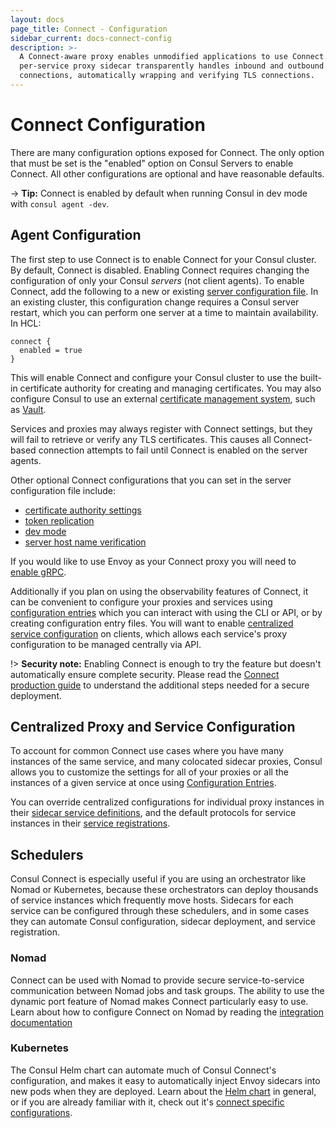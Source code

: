 ```yaml
---
layout: docs
page_title: Connect - Configuration
sidebar_current: docs-connect-config
description: >-
  A Connect-aware proxy enables unmodified applications to use Connect. A
  per-service proxy sidecar transparently handles inbound and outbound service
  connections, automatically wrapping and verifying TLS connections.
---
```


# Connect Configuration

There are many configuration options exposed for Connect. The only option
that must be set is the "enabled" option on Consul Servers to enable Connect.
All other configurations are optional and have reasonable defaults.

-> **Tip:** Connect is enabled by default when running Consul in
dev mode with `consul agent -dev`.

## Agent Configuration

The first step to use Connect is to enable Connect for your Consul
cluster. By default, Connect is disabled. Enabling Connect requires changing
the configuration of only your Consul _servers_ (not client agents). To enable
Connect, add the following to a new or existing
[server configuration file](/docs/agent/options.html). In an existing cluster, this configuration change requires a Consul server restart, which you can perform one server at a time to maintain availability. In HCL:

```hcl
connect {
  enabled = true
}
```

This will enable Connect and configure your Consul cluster to use the
built-in certificate authority for creating and managing certificates.
You may also configure Consul to use an external
[certificate management system](/docs/connect/ca.html), such as
[Vault](https://vaultproject.io).

Services and proxies may always register with Connect settings, but they will
fail to retrieve or verify any TLS certificates. This causes all Connect-based
connection attempts to fail until Connect is enabled on the server agents.

Other optional Connect configurations that you can set in the server
configuration file include:

- [certificate authority settings](/docs/agent/options.html#connect)
- [token replication](/docs/agent/options.html#acl_tokens_replication)
- [dev mode](/docs/agent/options.html#_dev)
- [server host name verification](/docs/agent/options.html#verify_server_hostname)

If you would like to use Envoy as your Connect proxy you will need to [enable
gRPC](/docs/agent/options.html#grpc_port).

Additionally if you plan on using the observability features of Connect, it can
be convenient to configure your proxies and services using [configuration
entries](/docs/agent/config_entries.html) which you can interact with using the
CLI or API, or by creating configuration entry files. You will want to enable
[centralized service
configuration](/docs/agent/options.html#enable_central_service_config) on
clients, which allows each service's proxy configuration to be managed centrally
via API.

!> **Security note:** Enabling Connect is enough to try the feature but doesn't
automatically ensure complete security. Please read the [Connect production
guide](https://learn.hashicorp.com/consul/developer-segmentation/connect-production) to understand the additional steps
needed for a secure deployment.

## Centralized Proxy and Service Configuration

To account for common Connect use cases where you have many instances of the
same service, and many colocated sidecar proxies, Consul allows you to customize
the settings for all of your proxies or all the instances of a given service at
once using [Configuration Entries](/docs/agent/config_entries.html).

You can override centralized configurations for individual proxy instances in
their
[sidecar service definitions](/docs/connect/registration/sidecar-service.html),
and the default protocols for service instances in their [service
registrations](/docs/agent/services.html).

## Schedulers

Consul Connect is especially useful if you are using an orchestrator like Nomad
or Kubernetes, because these orchestrators can deploy thousands of service instances
which frequently move hosts. Sidecars for each service can be configured through
these schedulers, and in some cases they can automate Consul configuration,
sidecar deployment, and service registration.

### Nomad

Connect can be used with Nomad to provide secure service-to-service
communication between Nomad jobs and task groups. The ability to use the dynamic
port feature of Nomad makes Connect particularly easy to use. Learn about how to
configure Connect on Nomad by reading the
[integration documentation](/docs/connect/platform/nomad.html)

### Kubernetes

The Consul Helm chart can automate much of Consul Connect's configuration, and
makes it easy to automatically inject Envoy sidecars into new pods when they are
deployed. Learn about the [Helm chart](/docs/platform/k8s/helm.html) in general,
or if you are already familiar with it, check out it's
[connect specific configurations](/docs/platform/k8s/connect.html).
